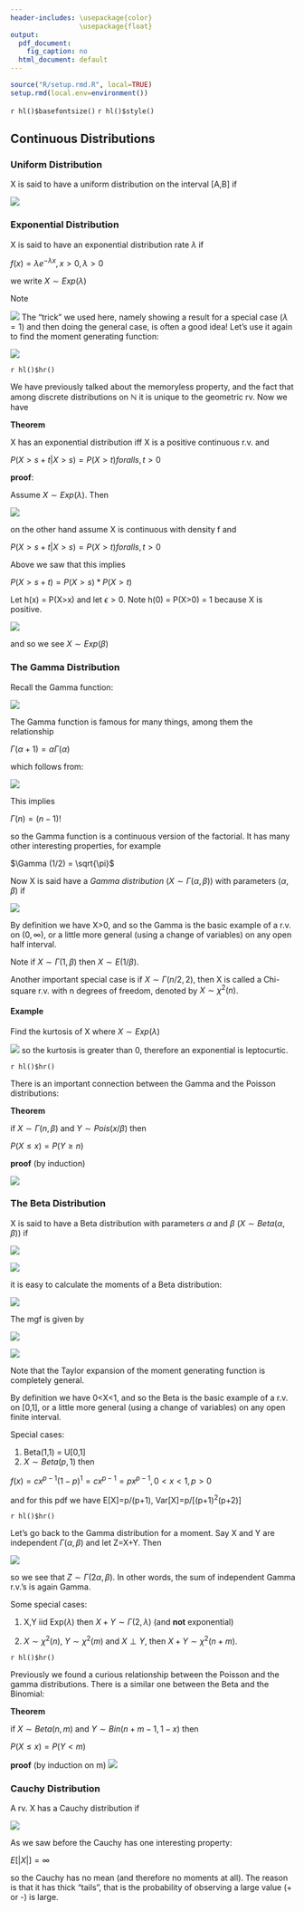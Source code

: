 ```yaml
---
header-includes: \usepackage{color}
                 \usepackage{float}
output:
  pdf_document:
    fig_caption: no
  html_document: default
---
```


```r
source("R/setup.rmd.R", local=TRUE)
setup.rmd(local.env=environment())
```
`r hl()$basefontsize()`
`r hl()$style()`

## Continuous Distributions

### Uniform Distribution

X is said to have a uniform distribution on the interval [A,B] if

![](graphs/cont1.png)

### Exponential Distribution

X is said to have an exponential distribution rate $\lambda$ if 

$f(x) =  \lambda e^{-\lambda x}, x>0,  \lambda >0$

we write $X  \sim  Exp( \lambda )$ 

Note

![](graphs/cont2.png)
The "trick" we used here, namely showing a result for a special case ($\lambda =1$) and then doing the general case, is often a good idea! Let's use it again to find the moment generating function:

![](graphs/cont25.png)

`r hl()$hr()`

We have previously talked about the memoryless property, and the fact that among discrete distributions on $\mathbb{N}$ it is unique to the geometric rv. Now we have  

**Theorem**

X has an exponential distribution iff X is a positive continuous r.v. and 

$P(X>s+t | X>s) = P(X>t) for all s,t > 0$

**proof**: 

Assume $X  \sim  Exp( \lambda )$. Then

![](graphs/cont3.png)

on the other hand assume X is continuous with density f and 

$P(X>s+t | X>s) = P(X>t) for all s,t > 0$

Above we saw that this implies 

$P(X>s+t)=P(X>s)*P(X>t)$

Let h(x) = P(X>x) and let $\epsilon >0$. Note h(0) = P(X>0) = 1 because X is positive. 

![](graphs/cont4.png) 

and so we see $X  \sim  Exp( \beta )$

### The Gamma Distribution

Recall the Gamma function:

![](graphs/cont5.png)

The Gamma function is famous for many things, among them the relationship 

$\Gamma ( \alpha +1) =  \alpha  \Gamma ( \alpha )$ 

which follows from:

![](graphs/cont11.png)

This implies 

$\Gamma(n)=(n-1)!$

so the Gamma function is a continuous version of the factorial. It has many other interesting properties, for example 

$\Gamma (1/2) = \sqrt{\pi}$ 

Now X is said have a *Gamma distribution* ($X  \sim   \Gamma ( \alpha , \beta )$) with parameters ($\alpha , \beta$) if

![](graphs/cont6.png)

By definition we have X>0, and so the Gamma is the basic example of a r.v. on $(0,\infty)$, or a little more general (using a change of variables) on any open half interval.

Note if $X  \sim   \Gamma (1, \beta )$ then $X  \sim  E(1/ \beta )$.

Another important special case is if $X  \sim   \Gamma (n/2,2)$, then X is called a Chi-square r.v. with n degrees of freedom, denoted by $X  \sim   \chi^2(n)$.

#### **Example** 

Find the kurtosis of X where $X  \sim  Exp( \lambda )$

![](graphs/cont28.png)
so the kurtosis is greater than 0, therefore an exponential is leptocurtic.

`r hl()$hr()`

There is an important connection between the Gamma and the Poisson distributions:

**Theorem**

if $X  \sim   \Gamma (n, \beta )$ and $Y  \sim  Pois(x/ \beta )$ then

$P(X \le x) = P(Y \ge n)$

**proof** (by induction)

![](graphs/cont12.png)
 
### The Beta Distribution  

X is said to have a Beta distribution with parameters $\alpha$ and $\beta$ ($X  \sim  Beta( \alpha , \beta )$) if 

![](graphs/cont7.png)

![](graphs/cont30.png)


it is easy to calculate the moments of a Beta distribution:

![](graphs/cont13.png)
      
The mgf is given by

![](graphs/cont27.png)   

![](graphs/cont27a.png)

Note that the Taylor expansion of the moment generating function is completely general. 

By definition we have 0<X<1, and so the Beta is the basic example  of a r.v. on [0,1], or a little more general (using a change of variables) on any open finite interval. 

Special cases:

1.  Beta(1,1) = U[0,1]  
2.  $X  \sim  Beta(p,1)$ then

$f(x)=cx^{p-1}(1-p)^1=cx^{p-1}=px^{p-1}, 0<x<1, p>0$ 
  
and for this pdf we have E[X]=p/(p+1), Var[X]=p/[(p+1)^2^(p+2)]

`r hl()$hr()`  
  
Let's go back to the Gamma distribution for a moment. Say X and Y are independent $\Gamma ( \alpha , \beta )$ and let Z=X+Y. Then 

![](graphs/cont8.png)
  
so we see that $Z  \sim   \Gamma (2 \alpha , \beta )$. In other words, the sum of independent Gamma r.v.'s is again Gamma.

Some special cases:
  
1.  X,Y iid Exp($\lambda$) then $X+Y  \sim   \Gamma (2, \lambda )$ (and **not** exponential)
  
2.  $X\sim \chi^2(n)$, $Y\sim \chi^2(m)$ and $X\perp Y$, then $X+Y  \sim  \chi^2(n+m)$.

`r hl()$hr()`

Previously we found a curious relationship between the Poisson and the gamma distributions. There is a similar one between the Beta and the Binomial: 

**Theorem**

if $X  \sim  Beta(n,m)$ and $Y  \sim  Bin(n+m-1,1-x)$ then

$P(X \le x) = P(Y<m)$  

**proof** (by induction on m)
![](graphs/cont29.png)

### Cauchy Distribution

A rv. X has a Cauchy distribution if

![](graphs/cont14.png)

As we saw before the Cauchy has one interesting property: 

$E[|X|]= \infty$
  
so the Cauchy has no mean (and therefore no moments at all). The reason is that it has thick "tails", that is the probability of observing a large value (+ or -) is large. 
